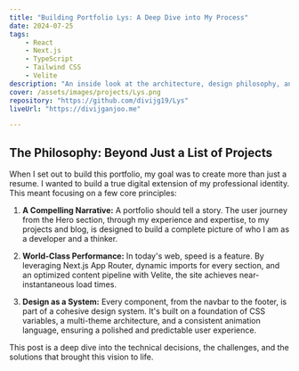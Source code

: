 ```yaml
---
title: "Building Portfolio Lys: A Deep Dive into My Process"
date: 2024-07-25
tags:
    - React
    - Next.js
    - TypeScript
    - Tailwind CSS
    - Velite
description: "An inside look at the architecture, design philosophy, and technical decisions behind the creation of my personal portfolio, built to be a fast, accessible, and world-class digital experience."
cover: /assets/images/projects/Lys.png
repository: "https://github.com/divijg19/Lys"
liveUrl: "https://divijganjoo.me"

---
```


## The Philosophy: Beyond Just a List of Projects

When I set out to build this portfolio, my goal was to create more than just a resume. I wanted to build a true digital extension of my professional identity. This meant focusing on a few core principles:

1.  **A Compelling Narrative:** A portfolio should tell a story. The user journey from the Hero section, through my experience and expertise, to my projects and blog, is designed to build a complete picture of who I am as a developer and a thinker.

2.  **World-Class Performance:** In today's web, speed is a feature. By leveraging Next.js App Router, dynamic imports for every section, and an optimized content pipeline with Velite, the site achieves near-instantaneous load times.

3.  **Design as a System:** Every component, from the navbar to the footer, is part of a cohesive design system. It's built on a foundation of CSS variables, a multi-theme architecture, and a consistent animation language, ensuring a polished and predictable user experience.

This post is a deep dive into the technical decisions, the challenges, and the solutions that brought this vision to life.